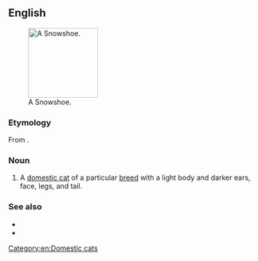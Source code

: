 {{also|snowshoe}}
==English==
[[File:SnowshoeCat.jpg|thumb|right|140px|A Snowshoe.]]

===Etymology===
From {{m|en|snowshoe}}.

===Noun===
{{en-noun}}

# A [[domestic cat]] of a particular [[breed]] with a light body and darker ears, face, legs, and tail.

===See also===
* {{pedia|Snowshoe (cat)}}
* {{comcatlite|Snowshoe (cat)}}

[[Category:en:Domestic cats]]